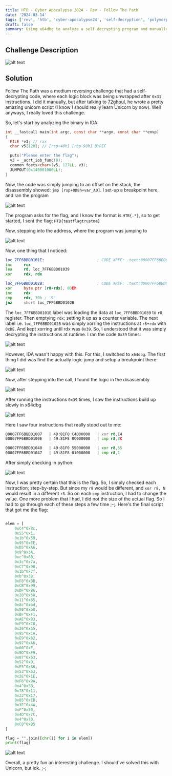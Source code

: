 ```yaml
---
title: HTB - Cyber Apocalypse 2024 - Rev - Follow The Path
date: '2024-03-14'
tags: ['rev', 'htb', 'cyber-apocalypse24', 'self-decryption', 'polymorphic']
draft: false
summary: Using x64dbg to analyze a self-decrypting program and manually extracting the flag.
---
```


## Challenge Description

![alt text](/static/writeups/htb-cyberapocalypse/image-11.png)

## Solution

Follow The Path was a medium reversing challenge that had a self-decrypting code, where each logic block was being unwrapped after `0x31` instructions. I did it manually, but after talking to [72ghoul](https://github.com/hexamine22/ctfs/tree/main/Cyber-Apocalypse-2024), he wrote a pretty amazing unicorn script (I know I should really learn Unicorn by now). Well anyways, I really loved this challenge.

So, let's start by analyzing the binary in IDA:

```c
int __fastcall main(int argc, const char **argv, const char **envp)
{
  FILE *v3; // rax
  char v5[128]; // [rsp+40h] [rbp-98h] BYREF

  puts("Please enter the flag");
  v3 = _acrt_iob_func(0);
  common_fgets<char>(v5, 127LL, v3);
  JUMPOUT(0x140001000LL);
}
```

Now, the code was simply jumping to an offset on the stack, the disassembly showed: `jmp [rsp+0D8h+var_A0]`. I set-up a breakpoint here, and ran the program

![alt text](/static/writeups/htb-cyberapocalypse/image-18.png)

The program asks for the flag, and I know the format is `HTB{.*}`, so to get started, I sent the flag: `HTB{testflagtrustme}`

Now, stepping into the address, where the program was jumping to

![alt text](/static/writeups/htb-cyberapocalypse/image-19.png)

Now, one thing that I noticed:

```asm
loc_7FF6BBD0101E:                       ; CODE XREF: .text:00007FF6BBD01015↑j
inc     rcx
lea     r8, loc_7FF6BBD01039
xor     rdx, rdx

loc_7FF6BBD0102B:                       ; CODE XREF: .text:00007FF6BBD01037↓j
xor     byte ptr [r8+rdx], 0DEh
inc     rdx
cmp     rdx, 39h ; '9'
jnz     short loc_7FF6BBD0102B
```

The `loc_7FF6BBD0101E` label was loading the data at `loc_7FF6BBD01039` to `r8` register. Then emptying `rdx`; setting it up as a counter variable. The next label i.e. `loc_7FF6BBD0102B` was simply xorring the instructions at `r8+rdx` with `0xDE`. And kept xorring until rdx was `0x39`. So, I understood that it was simply decrypting the instructions at runtime. I ran the code `0x39` times:

![alt text](/static/writeups/htb-cyberapocalypse/image-20.png)

However, IDA wasn't happy with this. For this, I switched to `x64dbg`. The first thing I did was find the actually logic jump and setup a breakpoint there:

![alt text](/static/writeups/htb-cyberapocalypse/image-21.png)

Now, after stepping into the call, I found the logic in the disassembly

![alt text](/static/writeups/htb-cyberapocalypse/image-22.png)

After running the instructions `0x39` times, I saw the instructions build up slowly in x64dbg

![alt text](/static/writeups/htb-cyberapocalypse/image-23.png)

Here I saw four instructions that really stood out to me:

```asm
00007FF6BBD01007   | 49:81F0 C4000000   | xor r8,C4                                |
00007FF6BBD0100E   | 49:81F8 8C000000   | cmp r8,8C                                |

00007FF6BBD01040   | 49:81F0 55000000   | xor r8,55                                |
00007FF6BBD01047   | 49:81F8 01000000   | cmp r8,1                                 |
```

After simply checking in python:

![alt text](/static/writeups/htb-cyberapocalypse/image-24.png)

Now, I was pretty certain that this is the flag. So, I simply checked each instruction; step-by-step. But since my `r8` would be different, and `xor r8, N` would result in a different `r8`. So on each `cmp` instruction, I had to change the value. One more problem that I had, I did not the size of the actual flag. So I had to go through each of these steps a few time ;-;. Here's the final script that got me the flag:

```py:solve.py

elem = [
    0xC4^0x8c,
    0x55^0x1,
    0x1b^0x59,
    0x95^0xEE,
    0xD5^0xA6,
    0x9^0x3A,
    0xc^0x60,
    0x3c^0x7a,
    0xC7^0x98,
    0x1b^0x7f,
    0xb^0x38,
    0xF8^0xBB,
    0xCB^0x99,
    0xDF^0x86,
    0x28^0x58,
    0x11^0x65,
    0x8c^0xbd,
    0x80^0xb0,
    0xBF^0xF1,
    0xAE^0x83,
    0xF9^0xC8,
    0x26^0x55,
    0x95^0xCA,
    0xE9^0x82,
    0x97^0xA6,
    0x60^0xE,
    0x9D^0xF9,
    0x87^0xb3,
    0x52^0xD,
    0xE5^0x86,
    0x53^0x63,
    0x2E^0x1E,
    0xF6^0x9A,
    0x4^0x5B,
    0x78^0x11,
    0x22^0x17,
    0x85^0xEB,
    0x3E^0x4A,
    0xF^0x50,
    0x4D^0x7C,
    0x4^0x70,
    0xC8^0xB5
]

flag = "".join([chr(i) for i in elem])
print(flag)
```

![alt text](/static/writeups/htb-cyberapocalypse/image-25.png)

Overall, a pretty fun an interesting challenge. I should've solved this with Unicorn, but idk. ;-;

